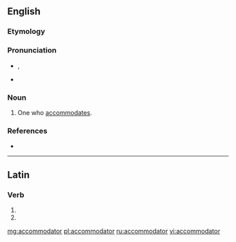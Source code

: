 ==English==

===Etymology===
{{suffix|accommodate|or|lang=en}}

===Pronunciation===
* {{a|US}} {{IPA|/ə.ˈkɒm.ə.ˌdeɪt.ɚ/|lang=en}}, {{IPA|[əˈkɑmədeɪtɚ]|lang=en}}
* {{a|RP}} {{IPA|[əˈkɒmədeɪtə]|lang=en}}

===Noun===
{{en-noun}}

# One who [[accommodates]].

===References===
* {{R:Webster 1913}}

----

==Latin==

===Verb===
{{la-verb-form|accommodātor}}

# {{inflection of|accommodō||2|s|futr|pasv|impr|lang=la}}
# {{inflection of|accommodō||3|s|futr|pasv|impr|lang=la}}

[[mg:accommodator]]
[[pl:accommodator]]
[[ru:accommodator]]
[[vi:accommodator]]